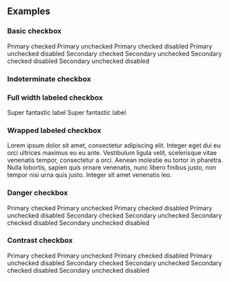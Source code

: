 
<PageTitle src="components/Checkbox" title="Checkbox" />
<Subtitle />
<Description />
<Primary />
<ArgsTable story={PRIMARY_STORY} />
<Stories />

## Examples

### Basic checkbox

<Canvas>
  <ThemeWrapper>
    <Flex wrap direction="row">
      <Rhythm m={2}>
        <Flex direction="column">
          <Rhythm my={2}>
            <Checkbox checked />
            <Checkbox />
            <Checkbox checked>Primary checked</Checkbox>
            <Checkbox>Primary unchecked</Checkbox>
            <Checkbox checked disabled>
              Primary checked disabled
            </Checkbox>
            <Checkbox disabled>Primary unchecked disabled</Checkbox>
          </Rhythm>
        </Flex>
        <Flex direction="column">
          <Rhythm my={2}>
            <Checkbox checked variant="secondary" />
            <Checkbox variant="secondary" />
            <Checkbox checked variant="secondary">
              Secondary checked
            </Checkbox>
            <Checkbox variant="secondary">Secondary unchecked</Checkbox>
            <Checkbox checked disabled variant="secondary">
              Secondary checked disabled
            </Checkbox>
            <Checkbox disabled variant="secondary">
              Secondary unchecked disabled
            </Checkbox>
          </Rhythm>
        </Flex>
      </Rhythm>
    </Flex>
  </ThemeWrapper>
</Canvas>

### Indeterminate checkbox

<Canvas>
  <ThemeWrapper>
    <Flex direction="column">
      <Rhythm my={2}>
        <Checkbox indeterminate />
        <Checkbox indeterminate variant="secondary" />
      </Rhythm>
    </Flex>
  </ThemeWrapper>
</Canvas>

### Full width labeled checkbox

<Canvas>
  <ThemeWrapper>
    <Flex direction="column" style={{ width: 240 }}>
      <Rhythm my={2}>
        <Checkbox checked full>
          Super fantastic label
        </Checkbox>
        <Checkbox full reverse>
          Super fantastic label
        </Checkbox>
      </Rhythm>
    </Flex>
  </ThemeWrapper>
</Canvas>

### Wrapped labeled checkbox

<Canvas>
  <ThemeWrapper>
    <Checkbox style={{ maxWidth: 400 }}>
      Lorem ipsum dolor sit amet, consectetur adipiscing elit. Integer eget dui eu orci ultrices maximus eu eu ante.
      Vestibulum ligula velit, scelerisque vitae venenatis tempor, consectetur a orci. Aenean molestie eu tortor in
      pharetra. Nulla lobortis, sapien quis ornare venenatis, nunc libero finibus justo, non tempor nisi urna quis
      justo. Integer sit amet venenatis leo.
    </Checkbox>
  </ThemeWrapper>
</Canvas>

### Danger checkbox

<Canvas>
  <ThemeWrapper>
    <Flex wrap direction="row">
      <Rhythm m={2}>
        <Flex direction="column">
          <Rhythm my={2}>
            <Checkbox checked validity="danger">
              Primary checked
            </Checkbox>
            <Checkbox validity="danger">Primary unchecked</Checkbox>
            <Checkbox checked disabled validity="danger">
              Primary checked disabled
            </Checkbox>
            <Checkbox disabled validity="danger">
              Primary unchecked disabled
            </Checkbox>
          </Rhythm>
        </Flex>
        <Flex direction="column">
          <Rhythm my={2}>
            <Checkbox checked validity="danger" variant="secondary">
              Secondary checked
            </Checkbox>
            <Checkbox validity="danger" variant="secondary">
              Secondary unchecked
            </Checkbox>
            <Checkbox checked disabled validity="danger" variant="secondary">
              Secondary checked disabled
            </Checkbox>
            <Checkbox disabled validity="danger" variant="secondary">
              Secondary unchecked disabled
            </Checkbox>
          </Rhythm>
        </Flex>
      </Rhythm>
    </Flex>
  </ThemeWrapper>
</Canvas>

### Contrast checkbox

<Canvas contrast>
  <ThemeWrapper>
    <Flex wrap direction="row">
      <Rhythm m={2}>
        <Flex direction="column">
          <Rhythm my={2}>
            <Checkbox checked contrast>
              Primary checked
            </Checkbox>
            <Checkbox contrast>Primary unchecked</Checkbox>
            <Checkbox checked contrast disabled>
              Primary checked disabled
            </Checkbox>
            <Checkbox contrast disabled>
              Primary unchecked disabled
            </Checkbox>
          </Rhythm>
        </Flex>
        <Flex direction="column">
          <Rhythm my={2}>
            <Checkbox checked contrast variant="secondary">
              Secondary checked
            </Checkbox>
            <Checkbox contrast variant="secondary">
              Secondary unchecked
            </Checkbox>
            <Checkbox checked contrast disabled variant="secondary">
              Secondary checked disabled
            </Checkbox>
            <Checkbox contrast disabled variant="secondary">
              Secondary unchecked disabled
            </Checkbox>
          </Rhythm>
        </Flex>
      </Rhythm>
    </Flex>
  </ThemeWrapper>
</Canvas>

